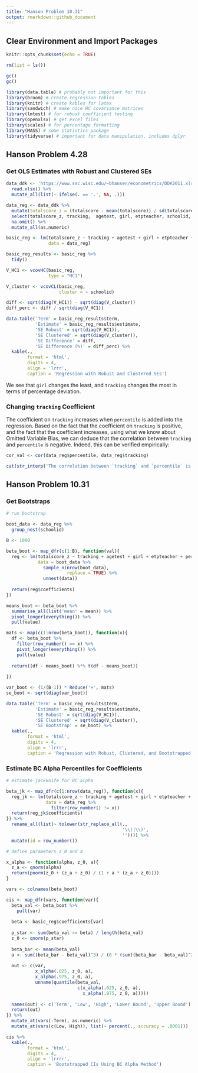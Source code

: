 ```yaml
---
title: "Hanson Problem 10.31"
output: rmarkdown::github_document
---
```


## Clear Environment and Import Packages
```r
knitr::opts_chunk$set(echo = TRUE)
```

```r
rm(list = ls())

gc()
gc()

library(data.table) # probably not important for this
library(broom) # create regression tables
library(knitr) # create kables for latex
library(sandwich) # make nice HC covariance matrices
library(lmtest) # for robust coefficient testing
library(openxlsx) # get excel files
library(scales) # for percentage formatting
library(MASS) # some statistics package
library(tidyverse) # important for data manipulation, includes dplyr
```

## Hanson Problem 4.28

### Get OLS Estimates with Robust and Clustered SEs

```r
data_ddk <- 'https://www.ssc.wisc.edu/~bhansen/econometrics/DDK2011.xlsx' %>% 
  read.xlsx() %>% 
  mutate_all(list(~ ifelse(. == '.', NA, .)))

data_reg <- data_ddk %>% 
  mutate(totalscore_z = (totalscore - mean(totalscore)) / sd(totalscore)) %>% 
  select(totalscore_z, tracking,  agetest, girl, etpteacher, schoolid, percentile) %>% 
  na.omit() %>% 
  mutate_all(as.numeric)

basic_reg <- lm(totalscore_z ~ tracking + agetest + girl + etpteacher + percentile,
                data = data_reg)

basic_reg_results <- basic_reg %>% 
  tidy()

V_HC1 <- vcovHC(basic_reg, 
                type = "HC1")

V_cluster <- vcovCL(basic_reg, 
                    cluster = ~ schoolid)

diff <- sqrt(diag(V_HC1)) - sqrt(diag(V_cluster))
diff_perc <- diff / sqrt(diag(V_HC1))

data.table('Term' = basic_reg_results$term,
           'Estimate' = basic_reg_results$estimate,
           'SE Robust' = sqrt(diag(V_HC1)),
           'SE Clustered' = sqrt(diag(V_cluster)),
           'SE Difference' = diff,
           'SE Difference (%)' = diff_perc) %>% 
  kable(.,
        format = 'html',
        digits = 4,
        align = 'lrrr',
        caption = 'Regression with Robust and Clustered SEs')
```

We see that `girl` changes the least, and `tracking` changes the most in terms of percentage deviation.

### Changing `tracking` Coefficient

The coefficient on `tracking` increases when `percentile` is added into the regression. Based on the fact that the coefficient on `tracking` is positive, and the fact that the coefficient increases, using what we know about Omitted Variable Bias, we can deduce that the correlation between `tracking` and `percentile` is negative. Indeed, this can be verified empirically:

```r
cor_val <- cor(data_reg$percentile, data_reg$tracking)

cat(str_interp('The correlation between `tracking` and `percentile` is ${round(cor_val, 4)}'))
```

## Hanson Problem 10.31

### Get Bootstraps
```r
# run bootstrap

boot_data <- data_reg %>% 
  group_nest(schoolid)

B <- 1000

beta_boot <- map_dfr(c(1:B), function(val){
  reg <- lm(totalscore_z ~ tracking + agetest + girl + etpteacher + percentile,
            data = boot_data %>% 
              sample_n(nrow(boot_data), 
                       replace = TRUE) %>% 
              unnest(data))
  
  return(reg$coefficients)
})

means_boot <- beta_boot %>% 
  summarise_all(list('mean' = mean)) %>% 
  pivot_longer(everything()) %>% 
  pull(value)

mats <- map(c(1:nrow(beta_boot)), function(x){
  df <- beta_boot %>% 
    filter(row_number() == x) %>% 
    pivot_longer(everything()) %>% 
    pull(value)
  
  return((df - means_boot) %*% t(df - means_boot))
  
})

var_boot <- (1/(B-1)) * Reduce('+', mats)
se_boot <- sqrt(diag(var_boot))

data.table('Term' = basic_reg_results$term,
           'Estimate' = basic_reg_results$estimate,
           'SE Robust' = sqrt(diag(V_HC1)),
           'SE Clustered' = sqrt(diag(V_cluster)),
           'SE Bootstrap' = se_boot) %>% 
  kable(.,
        format = 'html',
        digits = 4,
        align = 'lrrr',
        caption = 'Regression with Robust, Clustered, and Bootstrapped SEs')
```

### Estimate BC Alpha Percentiles for Coefficients

```r
# estimate jackknife for BC alpha

beta_jk <- map_dfr(c(1:nrow(data_reg)), function(x){
  reg_jk <- lm(totalscore_z ~ tracking + agetest + girl + etpteacher + percentile,
               data = data_reg %>% 
                 filter(row_number() != x))
  return(reg_jk$coefficients)
}) %>% 
  rename_all(list(~ tolower(str_replace_all(., 
                                            '\\(|\\)', 
                                            '')))) %>% 
  mutate(id = row_number())

# define parameters z_0 and a

x_alpha <- function(alpha, z_0, a){
  z_a <- qnorm(alpha)
  return(pnorm(z_0 + (z_a + z_0) / (1 + a * (z_a + z_0))))
}

vars <- colnames(beta_boot)

cis <- map_dfr(vars, function(var){
  beta_val <- beta_boot %>% 
    pull(var)
  
  beta <- basic_reg$coefficients[var]
  
  p_star <- sum(beta_val >= beta) / length(beta_val)
  z_0 <- qnorm(p_star)
  
  beta_bar <- mean(beta_val)
  a <- sum((beta_bar - beta_val)^3) / (6 * (sum((beta_bar - beta_val)^2)^(3/2)))
  
  out <- c(var,
           x_alpha(.025, z_0, a),
           x_alpha(.975, z_0, a),
           unname(quantile(beta_val, 
                           c(x_alpha(.025, z_0, a),
                             x_alpha(.975, z_0, a)))))
  
  names(out) <- c('Term', 'Low', 'High', 'Lower Bound', 'Upper Bound')
  return(out)
}) %>% 
  mutate_at(vars(-Term), as.numeric) %>% 
  mutate_at(vars(c(Low, High)), list(~ percent(., accuracy = .0001)))

cis %>% 
  kable(.,
        format = 'html',
        digits = 4,
        align = 'lrrrr',
        caption = 'Bootstrapped CIs Using BC Alpha Method')

```

